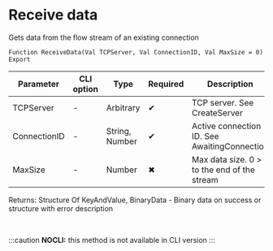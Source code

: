 ﻿---
sidebar_position: 4
---


# Receive data 
 Gets data from the flow stream of an existing connection



`Function ReceiveData(Val TCPServer, Val ConnectionID, Val MaxSize = 0) Export`

  | Parameter | CLI option | Type | Required | Description |
  |-|-|-|-|-|
  | TCPServer | - | Arbitrary | &#x2714; | TCP server. See CreateServer |
  | ConnectionID | - | String, Number | &#x2714; | Active connection ID. See AwaitingConnection |
  | MaxSize | - | Number | &#x2716; | Max data size. 0 > to the end of the stream |

  
  Returns:  Structure Of KeyAndValue, BinaryData - Binary data on success or structure with error description

<br/>


:::caution
**NOCLI:** this method is not available in CLI version
:::
<br/>



```bsl title="1C:Enterprise/OneScript code example"

```
 




